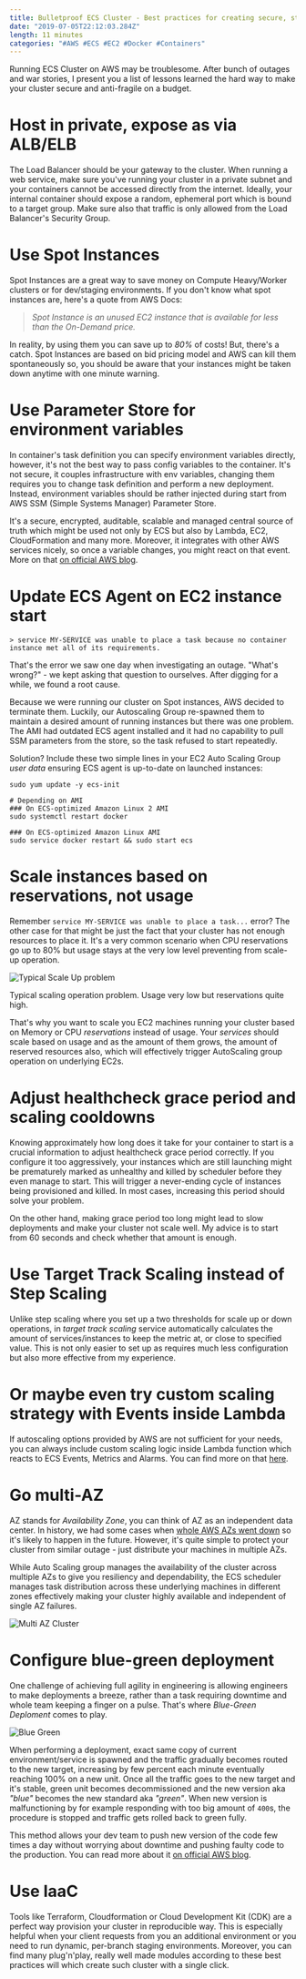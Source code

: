 ```yaml
---
title: Bulletproof ECS Cluster - Best practices for creating secure, stable and cost-effective clusters on AWS
date: "2019-07-05T22:12:03.284Z"
length: 11 minutes
categories: "#AWS #ECS #EC2 #Docker #Containers"
---
```


Running ECS Cluster on AWS may be troublesome. After bunch of outages and war stories, I present you a list of lessons learned the hard way to make your cluster secure and anti-fragile on a budget.

# Host in private, expose as via ALB/ELB

The Load Balancer should be your gateway to the cluster. When running a web service, make sure you've running your cluster in a private subnet and your containers cannot be accessed directly from the internet. Ideally, your internal container should expose a random, ephemeral port which is bound to a target group. Make sure also that traffic is only allowed from the Load Balancer's Security Group.

# Use Spot Instances

Spot Instances are a great way to save money on Compute Heavy/Worker clusters or for dev/staging environments. If you don't know what spot instances are, here's a quote from AWS Docs:

> _Spot Instance is an unused EC2 instance that is available for less than the On-Demand price._

In reality, by using them you can save up to *80%* of costs! But, there's a catch. Spot Instances are based on bid pricing model and AWS can kill them spontaneously so, you should be aware that your instances might be taken down anytime with one minute warning.

# Use Parameter Store for environment variables

In container's task definition you can specify environment variables directly, however, it's not the best way to pass config variables to the container. It's not secure, it couples infrastructure with env variables, changing them requires you to change task definition and perform a new deployment. Instead, environment variables should be rather injected during start from AWS SSM (Simple Systems Manager) Parameter Store. 

It's a secure, encrypted, auditable, scalable and managed central source of truth which might be used not only by ECS but also by Lambda, EC2, CloudFormation and many more. Moreover, it integrates with other AWS services nicely, so once a variable changes, you might react on that event. More on that [on official AWS blog](https://aws.amazon.com/blogs/compute/managing-secrets-for-amazon-ecs-applications-using-parameter-store-and-iam-roles-for-tasks/).

# Update ECS Agent on EC2 instance start

```
> service MY-SERVICE was unable to place a task because no container instance met all of its requirements.
```

That's the error we saw one day when investigating an outage. "What's wrong?" - we kept asking that question to ourselves. After digging for a while, we found a root cause.

Because we were running our cluster on Spot instances, AWS decided to terminate them. Luckily, our Autoscaling Group re-spawned them to maintain a desired amount of running instances but there was one problem. The AMI had outdated ECS agent installed and it had no capability to pull SSM parameters from the store, so the task refused to start repeatedly.

Solution? Include these two simple lines in your EC2 Auto Scaling Group _user data_ ensuring ECS agent is up-to-date on launched instances:

```
sudo yum update -y ecs-init

# Depending on AMI
### On ECS-optimized Amazon Linux 2 AMI
sudo systemctl restart docker

### On ECS-optimized Amazon Linux AMI
sudo service docker restart && sudo start ecs
```

# Scale instances based on reservations, not usage

Remember `service MY-SERVICE was unable to place a task...` error? The other case for that might be just the fact that your cluster has not enough resources to place it. It's a very common scenario when CPU reservations go up to 80% but usage stays at the very low level preventing from scale-up operation.

![Typical Scale Up problem](./scale-problem.png "Typical Scale Up problem")

Typical scaling operation problem. Usage very low but reservations quite high.

That's why you want to scale you EC2 machines running your cluster based on Memory or CPU *reservations* instead of usage. Your *services* should scale based on usage and as the amount of them grows, the amount of reserved resources also, which will effectively trigger AutoScaling group operation on underlying EC2s.

# Adjust healthcheck grace period and scaling cooldowns

Knowing approximately how long does it take for your container to start is a crucial information to adjust healthcheck grace period correctly. If you configure it too aggressively, your instances which are still launching might be prematurely marked as unhealthy and killed by scheduler before they even manage to start. This will trigger a never-ending cycle of instances being provisioned and killed. In most cases, increasing this period should solve your problem. 

On the other hand, making grace period too long might lead to slow deployments and make your cluster not scale well. My advice is to start from 60 seconds and check whether that amount is enough.

# Use Target Track Scaling instead of Step Scaling

Unlike step scaling where you set up a two thresholds for scale up or down operations, in _target track scaling_ service automatically calculates the amount of services/instances to keep the metric at, or close to specified value. This is not only easier to set up as requires much less configuration but also more effective from my experience. 

# Or maybe even try custom scaling strategy with Events inside Lambda

If autoscaling options provided by AWS are not sufficient for your needs, you can always include custom scaling logic inside Lambda function which reacts to ECS Events, Metrics and Alarms. You can find more on that [here](https://www.miketheman.net/2017/01/09/extending-ecs-auto-scaling-for-under-2month-with-lambda/).

# Go multi-AZ

AZ stands for _Availability Zone_, you can think of AZ as an independent data center. In history, we had some cases when [whole AWS AZs went down](https://www.vox.com/2017/3/2/14792636/amazon-aws-internet-outage-cause-human-error-incorrect-command) so it's likely to happen in the future. However, it's quite simple to protect your cluster from similar outage - just distribute your machines in multiple AZs. 

While Auto Scaling group manages the availability of the cluster across multiple AZs to give you resiliency and dependability, the ECS scheduler manages task distribution across these underlying machines in different zones effectively making your cluster highly available and independent of single AZ failures. 

![Multi AZ Cluster](./multi-az-cluster.png "Multi AZ Cluster")

# Configure blue-green deployment

One challenge of achieving full agility in engineering is allowing engineers to make deployments a breeze, rather than a task requiring downtime and whole team keeping a finger on a pulse. That's where _Blue-Green Deploment_ comes to play. 

![Blue Green](./blue-green.png "Blue Green")

When performing a deployment, exact same copy of current environment/service is spawned and the traffic gradually becomes routed to the new target, increasing by few percent each minute eventually reaching 100% on a new unit. Once all the traffic goes to the new target and it's stable, green unit becomes decommissioned and the new version aka _"blue"_ becomes the new standard aka _"green"_. When new version is malfunctioning by for example responding with too big amount of `400`s, the procedure is stopped and traffic gets rolled back to green fully. 

This method allows your dev team to push new version of the code few times a day without worrying about downtime and pushing faulty code to the production. You can read more about it [on official AWS blog](https://aws.amazon.com/blogs/devops/use-aws-codedeploy-to-implement-blue-green-deployments-for-aws-fargate-and-amazon-ecs/).

# Use IaaC

Tools like Terraform, Cloudformation or Cloud Development Kit (CDK) are a perfect way provision your cluster in reproducible way. This is especially helpful when your client requests from you an additional environment or you need to run dynamic, per-branch staging environments. Moreover, you can find many plug'n'play, really well made modules according to these best practices will which create such cluster with a single click.




